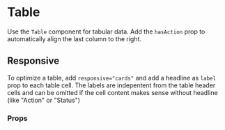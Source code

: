 

# Table

Use the `Table` component for tabular data. Add the `hasAction` prop to automatically align the last column to the right.

<Canvas withSource="open">
    <Story id="components-table--basic" />
</Canvas>

## Responsive

To optimize a table, add `responsive="cards"` and add a headline as `label` prop to each table cell. The labels are indepentent from the table header cells and can be omitted if the cell content makes sense without headline (like "Action" or "Status")

<div className="border p-2 rounded bg-weak" style={{ width: '360px', resize: 'both', overflow: 'auto' }}>
    <Story id="components-table--cards" />
</div>

### Props

<ArgTypes of={Table} />
